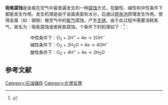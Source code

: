'''吸氧腐蚀'''是金属在空气中最普遍发生的一种[[腐蚀|腐蚀]]方式，在酸性、碱性和中性条件下都能发生作用。发生机理是由于金属表面有水分，后通过[[原电池|原电池]]原理发生作用，使得金属（如：钢铁）被空气中的[[氧气|氧气]]腐蚀，产生[[生锈|生锈]]，由于此过程中需要消耗氧气，故名为：吸氧腐蚀或者耗氧腐蚀。个条件下的机理如下：<ref name="guandaofangfu">{{cite book | title=输油管道缓蚀剂现状与发展趋势 | publisher=化工文摘2007年第3期 | author=鲍群 王强 罗根祥 时维振 | location=辽宁省抚顺市辽宁石油化工大学石油化工学院}}</ref>：

::中性条件下：O<sub>2</sub> + 2H<sup>+</sup> + 4e → 2OH<sup>−</sup>
::碱性条件下：O<sub>2</sub> + 2H<sub>2</sub>O + 4e → 4OH<sup>−</sup>
::酸性条件下：O<sub>2</sub> + 4H<sup>+</sup> + 4e → 2H<sub>2</sub>O
==参考文献==
<references/>

{{reaction-stub}}
[[Category:石油儲存|Category:石油儲存]]
[[Category:化學反應|Category:化學反應]]